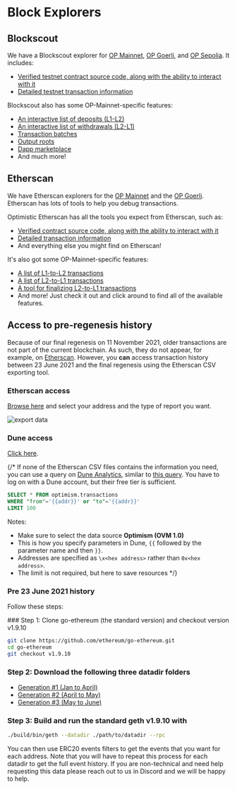 
# Block Explorers

## Blockscout

We have a Blockscout explorer for [OP Mainnet](https://optimism.blockscout.com), [OP Goerli](https://optimism-goerli.blockscout.com), and [OP Sepolia](https://optimism-sepolia.blockscout.com/). It includes:

- [Verified testnet contract source code, along with the ability to interact with it](https://optimism.blockscout.com/verified-contracts)
- [Detailed testnet transaction information](https://optimism.blockscout.com/tx/0xa1b04233084d4067ec0bb3e09301012900f0e209f14a3d406f3d6dc696eea138)

Blockscout also has some OP-Mainnet-specific features:
- [An interactive list of deposits (L1-L2)](https://optimism.blockscout.com/l2-deposits)
- [An interactive list of withdrawals (L2-L1)](https://optimism.blockscout.com/l2-withdrawals)
- [Transaction batches](https://optimism.blockscout.com/l2-txn-batches)
- [Output roots](https://optimism.blockscout.com/l2-output-roots)
- [Dapp marketplace](https://optimism.blockscout.com/apps)
- And much more!

## Etherscan

We have Etherscan explorers for the [OP Mainnet](https://explorer.optimism.io) and the [OP Goerli](https://goerli-explorer.optimism.io).
Etherscan has lots of tools to help you debug transactions.

Optimistic Etherscan has all the tools you expect from Etherscan, such as:
- [Verified contract source code, along with the ability to interact with it](https://explorer.optimism.io/address/0x420000000000000000000000000000000000000F#code)
- [Detailed transaction information](https://explorer.optimism.io/tx/0x292423266d6da24126dc4e0e81890c22a67295cc8b1a987e71ad84748511452f)
- And everything else you might find on Etherscan!

It's also got some OP-Mainnet-specific features:
- [A list of L1-to-L2 transactions](https://explorer.optimism.io/txsEnqueued)
- [A list of L2-to-L1 transactions](https://explorer.optimism.io/txsExit)
- [A tool for finalizing L2-to-L1 transactions](https://explorer.optimism.io/messagerelayer)
- And more! Just check it out and click around to find all of the available features.

## Access to pre-regenesis history

Because of our final regenesis on 11 November 2021, older transactions are not part of the current blockchain. 
As such, they do not appear, for example, on [Etherscan](https://explorer.optimism.io/).
However, you **can** access transaction history between 23 June 2021 and the final regenesis using the Etherscan CSV exporting tool.

### Etherscan access

[Browse here](https://explorer.optimism.io/exportDataMain) and select your address and the type of report you want.

![export data](public/docs/op-mainnet/tools/export.png)


### Dune access

[Click here](https://dune.com/optimismfnd/OVM1.0-User-Address-Transactions).

{/* 
If none of the Etherscan CSV files contains the information you need, you can use a query on [Dune Analytics](https://dune.xyz), similar to [this query](https://dune.xyz/queries/354886?addr=%5Cx25E1c58040f27ECF20BBd4ca83a09290326896B3).
You have to log on with a Dune account, but their free tier is sufficient.

```sql
SELECT * FROM optimism.transactions
WHERE "from"='{{addr}}' or "to"='{{addr}}'
LIMIT 100
```

Notes:
- Make sure to select the data source **Optimism (OVM 1.0)**
- This is how you specify parameters in Dune, `{{` followed by the parameter name and then `}}`. 
- Addresses are specified as `\x<hex address>` rather than `0x<hex address>`.  
- The limit is not required, but here to save resources
*/}


### Pre 23 June 2021 history

Follow these steps:

<Steps>
### Step 1: Clone go-ethereum (the standard version) and checkout version v1.9.10

   ```sh
   git clone https://github.com/ethereum/go-ethereum.git
   cd go-ethereum
   git checkout v1.9.10
   ```

### Step 2: Download the following three datadir folders
   - [Generation #1 (Jan to April)](https://storage.googleapis.com/sequencer-datadirs/datadir-gen1.zip) 
   - [Generation #2 (April to May)](https://storage.googleapis.com/sequencer-datadirs/datadir-gen2.zip)
   - [Generation #3 (May to June)](https://storage.googleapis.com/sequencer-datadirs/datadir-gen3.zip)

### Step 3: Build and run the standard geth v1.9.10 with

   ```sh
   ./build/bin/geth --datadir ./path/to/datadir --rpc
   ```

   You can then use ERC20 events filters to get the events that you want for each address. Note that you will have to repeat this process for each datadir to get the full event history.
   If you are non-technical and need help requesting this data please reach out to us in Discord and we will be happy to help.
</Steps>

